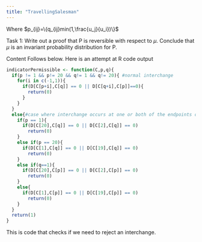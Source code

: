 ```yaml
---
title: "TravellingSalesman"
---
```

Where $p_{ij}=\{q_{ij}min(1,\frac{u_j}{u_i})\}$

Task 1: Write out a proof that P is reversible with respect to $\mu$. Conclude that $\mu$ is an invariant probability distribution for P.

Content Follows below. Here is an attempt at R code output

```r
indicatorPermissible <- function(C,p,q){
  if(p != 1 && p!= 20 && q!= 1 && q!= 20){ #normal interchange
    for(i in c(-1,1)){
      if(D[C[p+i],C[q]] == 0 || D[C[q+i],C[p]]==0){
        return(0)
      }
    }
  }
  else{#case where interchange occurs at one or both of the endpoints of sequence
    if(p == 1){
      if(D[C[20],C[q]] == 0 || D[C[2],C[q]] == 0)
        return(0)
    }
    else if(p == 20){
      if(D[C[1],C[q]] == 0 || D[C[19],C[q]] == 0)
        return(0)
    }
    else if(q==1){
      if(D[C[20],C[p]] == 0 || D[C[2],C[p]] == 0)
        return(0)
    }
    else{
      if(D[C[1],C[p]] == 0 || D[C[19],C[p]] == 0)
        return(0)
    }
  }
  return(1)
}

```
This is code that checks if we need to reject an interchange.


